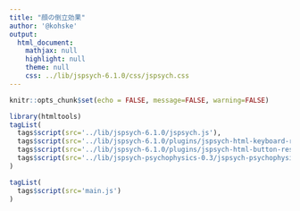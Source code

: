 ```yaml
---
title: "顔の倒立効果"
author: '@kohske'
output:
  html_document:
    mathjax: null
    highlight: null
    theme: null
    css: ../lib/jspsych-6.1.0/css/jspsych.css
---
```


```r
knitr::opts_chunk$set(echo = FALSE, message=FALSE, warning=FALSE)
```

```r
library(htmltools)
tagList(
  tags$script(src='../lib/jspsych-6.1.0/jspsych.js'),
  tags$script(src='../lib/jspsych-6.1.0/plugins/jspsych-html-keyboard-response.js'),
  tags$script(src='../lib/jspsych-6.1.0/plugins/jspsych-html-button-response.js'),
  tags$script(src='../lib/jspsych-psychophysics-0.3/jspsych-psychophysics.js')
)
```

<script>
var exp_type = "m";

var upfaces_images = ["p_image00097.jpg", "p_image00098.jpg", "p_image00099.jpg", "p_image00100.jpg", "p_image00101.jpg", "p_image00102.jpg", "p_image00103.jpg", "p_image00104.jpg"];

var invfaces_images = ["i_p_image00105.jpg", "i_p_image00106.jpg", "i_p_image00107.jpg", "i_p_image00108.jpg", "i_p_image00109.jpg", "i_p_image00110.jpg", "i_p_image00111.jpg", "i_p_image00112.jpg"];
</script>

```r
tagList(
  tags$script(src='main.js')
)
```